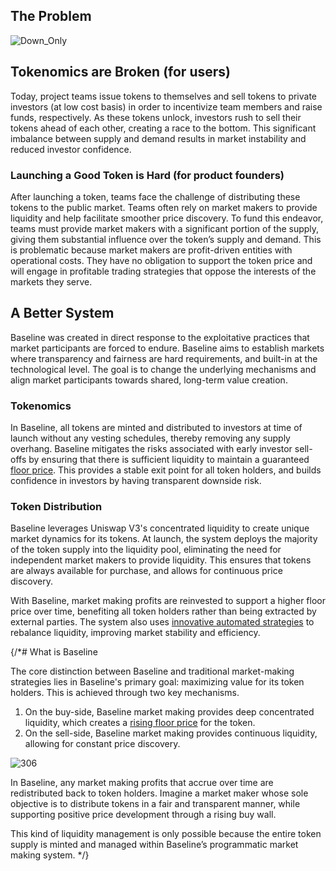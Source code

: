 
## The Problem

![Down_Only](/assets/down_only.png)

## Tokenomics are Broken (for users)
Today, project teams issue tokens to themselves and sell tokens to private investors (at low cost basis) in order to incentivize team members and raise funds, respectively. As these tokens unlock, investors rush to sell their tokens ahead of each other, creating a race to the bottom. This significant imbalance between supply and demand results in market instability and reduced investor confidence.

### Launching a Good Token is Hard (for product founders)
After launching a token, teams face the challenge of distributing these tokens to the public market. Teams often rely on market makers to provide liquidity and help facilitate smoother price discovery. To fund this endeavor, teams must provide market makers with a significant portion of the supply, giving them substantial influence over the token’s supply and demand.
This is problematic because market makers are profit-driven entities with operational costs. They have no obligation to support the token price and will engage in profitable trading strategies that oppose the interests of the markets they serve.

## A Better System

Baseline was created in direct response to the exploitative practices that market participants are forced to endure. Baseline aims to establish markets where transparency and fairness are hard requirements, and built-in at the technological level. The goal is to change the underlying mechanisms and align market participants towards shared, long-term value creation.

### Tokenomics
In Baseline, all tokens are minted and distributed to investors at time of launch without any vesting schedules, thereby removing any supply overhang. Baseline mitigates the risks associated with early investor sell-offs by ensuring that there is sufficient liquidity to maintain a guaranteed [floor price](/concepts/blv). This provides a stable exit point for all token holders, and builds confidence in investors by having transparent downside risk.

### Token Distribution
Baseline leverages Uniswap V3's concentrated liquidity to create unique market dynamics for its tokens. At launch, the system deploys the majority of the token supply into the liquidity pool, eliminating the need for independent market makers to provide liquidity. This ensures that tokens are always available for purchase, and allows for continuous price discovery.

With Baseline, market making profits are reinvested to support a higher floor price over time, benefiting all token holders rather than being extracted by external parties. The system also uses [innovative automated strategies](/concepts/market_making) to rebalance liquidity, improving market stability and efficiency.

{/*# What is Baseline

The core distinction between Baseline and traditional market-making strategies lies in Baseline's primary goal: maximizing value for its token holders. This is achieved through two key mechanisms.

1. On the buy-side, Baseline market making provides deep concentrated liquidity, which creates a [rising floor price](concepts/blv) for the token. 
2. On the sell-side, Baseline market making provides continuous liquidity, allowing for constant price discovery.

![306](/assets/306.png)

In Baseline, any market making profits that accrue over time are redistributed back to token holders. Imagine a market maker whose sole objective is to distribute tokens in a fair and transparent manner, while supporting positive price development through a rising buy wall.

This kind of liquidity management is only possible because the entire token supply is minted and managed within Baseline’s programmatic market making system.
*/}